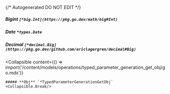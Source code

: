 {/* Autogenerated DO NOT EDIT  */}

##### **Bigint** `[*big.Int](https://pkg.go.dev/math/big#Int)`

##### **Date** `*types.Date`

##### **Decimal** `[*decimal.Big](https://pkg.go.dev/github.com/ericlagergren/decimal#Big)`

<Collapsible
    content={() => import('/content/models/operations/typed_parameter_generation_get_obj/go.mdx')}
>
    ##### **Obj** `*TypedParameterGenerationGetObj`
    <Collapsible.Break/>
</Collapsible>

